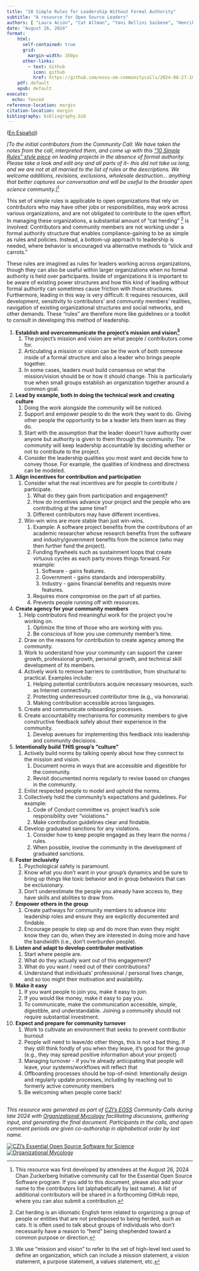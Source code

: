 ```yaml
---
title: "10 Simple Rules for Leadership Without Formal Authority"
subtitle: "A resource for Open Source Leaders"
authors: [ "Laura Ación", "Cat Allman", "Yani Bellini Saibene", "Henrik Bengtsson", "Beth Duckles", "Jonah Duckles", "Kate Hertweck", "Daniel S. Katz", "Dan Sholler", "Carol Willing"]
date: "August 26, 2024"
format:
    html: 
      self-contained: true
      grid: 
        margin-width: 350px
      other-links:
        - text: Github
          icon: github
          href: https://github.com/eoss-om-communitycalls/2024-08-27-10-simple-rules-for-leadership
    pdf: default
    epub: default
execute: 
  echo: fenced
reference-location: margin
citation-location: margin
bibliography: bibliography.bib
---
```


([En Español](/es))

*\[To the initial contributors from the Community Call: We have taken the notes from the call, interpreted them, and come up with this [“10 Simple Rules” style piece](https://docs.google.com/document/d/1p6U8oiQLc3gFhvKb9vxtxyHEjqDIg2rj2v5jVtr6kZE/edit) on leading projects in the absence of formal authority. Please take a look and edit any and all parts of it– this did not take us long, and we are not at all married to the list of rules or the descriptions. We welcome additions, revisions, exclusions, wholesale destruction… anything that better captures our conversation and will be useful to the broader open science community.\]*[^1]

This set of simple rules is applicable to open organizations that rely on contributors who may have other jobs or responsibilities, may work across various organizations, and are not obligated to contribute to the open effort. In managing these organizations, a substantial amount of “cat herding” [^2] is involved: Contributors and community members are not working under a formal authority structure that enables compliance-gaining to be as simple as rules and policies. Instead, a bottom-up approach to leadership is needed, where behavior is encouraged via alternative methods to “stick and carrots.”

These rules are imagined as rules for leaders working across organizations, though they can also be useful within larger organizations when no formal authority is held over participants. Inside of organizations it is important to be aware of existing power structures and how this kind of leading without formal authority can sometimes cause friction with those structures. Furthermore, leading in this way is very difficult: It requires resources, skill development, sensitivity to contributors’ and community members’ realities, navigation of existing organizational structures and social networks, and other demands. These “rules” are therefore more like guidelines or a toolkit to consult in developing this method of leadership.

1. **Establish and overcommunicate the project’s mission and vision[^3]**   
   1. The project’s mission and vision are what people / contributors come for.  
   2. Articulating a mission or vision can be the work of both someone inside of a formal structure and also a leader who brings people together.   
   3. In some cases, leaders must build consensus on what the mission/vision should be or how it should change. This is particularly true when small groups establish an organization together around a common goal.  
2. **Lead by example, both in doing the technical work and creating culture**   
   1. Doing the work alongside the community will be noticed.   
   2. Support and empower people to do the work they want to do. Giving other people the opportunity to be a leader lets them learn as they do.   
   3. Start with the assumption that the leader doesn’t have authority over anyone but authority is given to them through the community. The community will keep leadership accountable by deciding whether or not to contribute to the project.   
   4. Consider the leadership qualities you most want and decide how to convey those. For example, the qualities of kindness and directness can be modeled.   
3. **Align incentives for contribution and participation**  
   1. Consider what the real incentives are for people to contribute / participate.   
      1. What do they gain from participation and engagement?  
      2. How do incentives advance your project and the people who are contributing at the same time?  
      3. Different contributors may have different incentives.   
   2. Win-win wins are more stable than just win-wins.  
      1. Example: A software project benefits from the contributions of an academic researcher whose research benefits from the software and industry/government benefits from the science (who may then further fund the project).  
      2. Funding flywheels such as sustainment loops that create virtuous cycles as each party moves things forward. For example:  
         1. Software \- gains features.  
         2. Government \- gains standards and interoperability.  
         3. Industry \- gains financial benefits and requests more features.  
      3. Requires more compromise on the part of all parties.  
      4. Prevents people running off with resources.  
4. **Create agency for your community members**   
   1. Help contributors find meaningful work for the project you’re working on.  
      1. Optimize the time of those who are working with you.  
      2. Be conscious of how you use community member’s time.  
   2. Draw on the reasons for contribution to create agency among the community.  
   3. Work to understand how your community can support the career growth, professional growth, personal growth, and technical skill development of its members.  
   4. Actively work to remove barriers to contribution, from structural to practical. Examples include:  
      1. Helping potential contributors acquire necessary resources, such as Internet connectivity.  
      2. Protecting underresourced contributor time (e.g., via honoraria).   
      3. Making contribution accessible across languages.  
   5. Create and communicate onboarding processes.  
   6. Create accountability mechanisms for community members to give constructive feedback safely about their experience in the community.  
      1. Develop avenues for implementing this feedback into leadership and community decisions.  
5. **Intentionally build THIS group’s “culture”**  
   1. Actively build norms by talking openly about how they connect to the mission and vision.   
      1. Document norms in ways that are accessible and digestible for the community.  
      2. Revisit documented norms regularly to revise based on changes in the community.  
   2. Enlist respected people to model and uphold the norms.  
   3. Collectively hold the community’s expectations and guidelines. For example:  
      1. Code of Conduct committee vs. project lead’s’s sole responsibility over “violations.”  
      2. Make contribution guidelines clear and findable.   
   4. Develop graduated sanctions for any violations.   
      1. Consider how to keep people engaged as they learn the norms / rules.  
      2. When possible, involve the community in the development of graduated sanctions.  
6. **Foster inclusivity**  
   1. Psychological safety is paramount.   
   2. Know what you don’t want in your group’s dynamics and be sure to bring up things like toxic behavior and in group behaviors that can be exclusionary.    
   3. Don’t underestimate the people you already have access to, they have skills and abilities to draw from.    
7. **Empower others in the group**   
   1. Create pathways for community members to advance into leadership roles and ensure they are explicitly documented and findable.  
   2. Encourage people to step up and do more than even they might know they can do, when they are interested in doing more and have the bandwidth (i.e., don’t overburden people).  
8. **Listen and adapt to develop contributor motivation**  
   1. Start where people are.   
   2. What do they actually want out of this engagement?  
   3. What do you want / need out of their contributions?  
   4. Understand that individuals’ professional / personal lives change, and so too might their motivation and availability.  
9. **Make it easy**   
   1. If you want people to join you, make it easy to join.   
   2. If you would like money, make it easy to pay you.   
   3. To communicate, make the communication accessible, simple, digestible, and understandable. Joining a community should not require substantial investment.  
10. **Expect and prepare for community turnover**  
    1. Work to cultivate an environment that seeks to prevent contributor burnout  
    2. People will need to leave/do other things, this is not a bad thing. If they still think fondly of you when they leave, it’s good for the group (e.g., they may spread positive information about your project)  
    3. Managing turnover \- if you’re already anticipating that people will leave, your systems/workflows will reflect that  
    4. Offboarding processes should be top-of-mind: Intentionally design and regularly update processes, including by reaching out to formerly active community members  
    5. Be welcoming when people come back\!

[^1]:  This resource was first developed by attendees at the August 26, 2024 Chan Zuckerberg Initiative community call for the Essential Open Source Software program. If you add to this document, please also add your name to the contributors list (alphabetically by last name). A list of additional contributors will be shared in a forthcoming GitHub repo, where you can also submit a contribution. 

[^2]:  Cat herding is an idiomatic English term related to organizing a group of people or entities that are not predisposed to being herded, such as cats. It is often used to talk about groups of individuals who don’t necessarily have a reason to “herd” being shepherded toward a common purpose or direction. 

[^3]:  We use "mission and vision" to refer to the set of high-level text used to define an organization, which can include a mission statement, a vision statement, a purpose statement, a values statement, etc.

<!-- FOOTER & LOGOS Please do not modify below --> 
----
_This resource was generated as part of [CZI's EOSS](https://chanzuckerberg.com/eoss/) Community Calls during late 2024 with 
[Organizational Mycology](https://orgmycology.com) facilitating discussions, gathering input, 
and generating the final document. Participants in the calls, and open comment periods are 
given co-authorship in alphabetical order by last name._  
  

[![CZI's Essential Open Source Software for Science](img/CZI-EOSS.png)](https://czi.co/EOSS)
[![Organizational Mycology](img/om_short_logo.png)](https://orgmycology.com)
